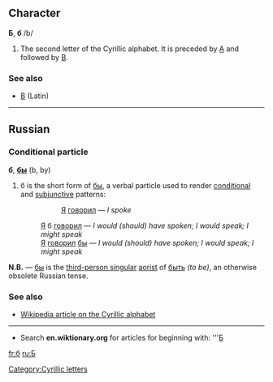 == Character ==
'''Б''', '''б''' /b/

#The second letter of the Cyrillic alphabet. It is preceded by [[А]] and followed by [[В]].

===See also===
*[[B]] (Latin)

----

== Russian ==
=== Conditional particle ===
'''б''', '''[[бы]]''' (b, by)

# б is the short form of [[бы]], a verbal particle used to render [[conditional]] and [[subjunctive]] patterns:
#:: [[Я]] [[говорить|говорил]] — ''I spoke''
#: [[Я]] б [[говорить|говорил]] — ''I would (should) have spoken; I would speak; I might speak'' 
#: [[Я]] [[говорить|говорил]] [[бы]] — ''I would (should) have spoken; I would speak; I might speak'' 

'''N.B.''' — [[бы]] is the [[third-person singular]] [[aorist]] of [[быть]] ''(to be)'', an otherwise obsolete Russian tense.

===See also===
*[[w:Cyrillic alphabet|Wikipedia article on the Cyrillic alphabet]]

----

*Search '''en.wiktionary.org''' for articles for beginning with: '''[http://wiktionary.org/w/wiki.phtml?title=Special:Allpages&from=Б Б]

[[Category:Cyrillic letters]]

[[fr:б]]
[[ru:Б]]